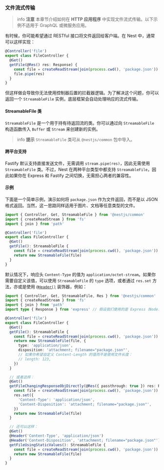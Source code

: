 ### 文件流式传输

> info **注意** 本章节介绍如何在 **HTTP 应用程序** 中实现文件流式传输。以下示例不适用于 GraphQL 或微服务应用。

有时候，你可能希望通过 RESTful 接口将文件返回给客户端。在 Nest 中，通常可以这样实现：

```ts
@Controller('file')
export class FileController {
  @Get()
  getFile(@Res() res: Response) {
    const file = createReadStream(join(process.cwd(), 'package.json'))
    file.pipe(res)
  }
}
```

但这样做会导致你无法使用控制器后置的拦截器逻辑。为了解决这个问题，你可以返回一个 `StreamableFile` 实例，底层框架会自动处理响应的流式传输。

#### StreamableFile 类

`StreamableFile` 是一个用于持有待返回流的类。你可以通过向 `StreamableFile` 构造函数传入 `Buffer` 或 `Stream` 来创建新的实例。

> info **提示** `StreamableFile` 类可从 `@nestjs/common` 包中导入。

#### 跨平台支持

Fastify 默认支持直接发送文件，无需调用 `stream.pipe(res)`，因此无需使用 `StreamableFile` 类。不过，Nest 在两种平台类型中都支持 `StreamableFile`，因此如果你在 Express 和 Fastify 之间切换，无需担心两者的兼容性。

#### 示例

下面是一个简单示例，演示如何将 `package.json` 作为文件返回，而不是以 JSON 格式返回。当然，这一思路同样适用于图片、文档等任意类型的文件。

```ts
import { Controller, Get, StreamableFile } from '@nestjs/common'
import { createReadStream } from 'fs'
import { join } from 'path'

@Controller('file')
export class FileController {
  @Get()
  getFile(): StreamableFile {
    const file = createReadStream(join(process.cwd(), 'package.json'))
    return new StreamableFile(file)
  }
}
```

默认情况下，响应头 `Content-Type` 的值为 `application/octet-stream`。如果你需要自定义该值，可以使用 `StreamableFile` 的 `type` 选项，或者通过 `res.set` 方法，亦或是使用 [`@Header()`](/controllers#headers) 装饰器，例如：

```ts
import { Controller, Get, StreamableFile, Res } from '@nestjs/common'
import { createReadStream } from 'fs'
import { join } from 'path'
import type { Response } from 'express' // 假设我们使用的是 Express（Node.js 框架）HTTP 适配器

@Controller('file')
export class FileController {
  @Get()
  getFile(): StreamableFile {
    const file = createReadStream(join(process.cwd(), 'package.json'))
    return new StreamableFile(file, {
      type: 'application/json',
      disposition: 'attachment; filename="package.json"',
      // 如果你希望自定义 Content-Length 的值而不是使用文件长度：
      // length: 123,
    })
  }

  // 或者这样：
  @Get()
  getFileChangingResponseObjDirectly(@Res({ passthrough: true }) res: Response): StreamableFile {
    const file = createReadStream(join(process.cwd(), 'package.json'))
    res.set({
      'Content-Type': 'application/json',
      'Content-Disposition': 'attachment; filename="package.json"',
    })
    return new StreamableFile(file)
  }

  // 还可以这样：
  @Get()
  @Header('Content-Type', 'application/json')
  @Header('Content-Disposition', 'attachment; filename="package.json"')
  getFileUsingStaticValues(): StreamableFile {
    const file = createReadStream(join(process.cwd(), 'package.json'))
    return new StreamableFile(file)
  }
}
```
